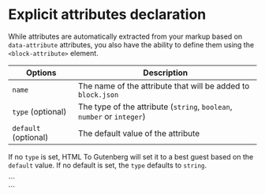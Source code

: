 
# Explicit attributes declaration

<Experimental />

While attributes are automatically extracted from your markup based on `data-attribute` attributes, you also have the ability to define them using the `<block-attribute>` element.

| Options              | Description                                                            |
| -------------------- | ---------------------------------------------------------------------- |
| `name`               | The name of the attribute that will be added to `block.json`           |
| `type` (optional)    | The type of the attribute (`string`, `boolean`, `number` or `integer`) |
| `default` (optional) | The default value of the attribute                                     |

If no `type` is set, HTML To Gutenberg will set it to a best guest based on the `default` value. If no default is set, the `type` defaults to `string`.

<CodeExample>
  ```
  <section>
    <block-attribute name="title"></block-attribute>
    <block-attribute
      name="isOpen"
      type="boolean"
      default="false"
    ></block-attribute>
    <block-attribute name="numberOfPosts" default="12"></block-attribute>
    <block-attribute name="rating" default="4.5"></block-attribute>
  </section>
  ```
</CodeExample>
